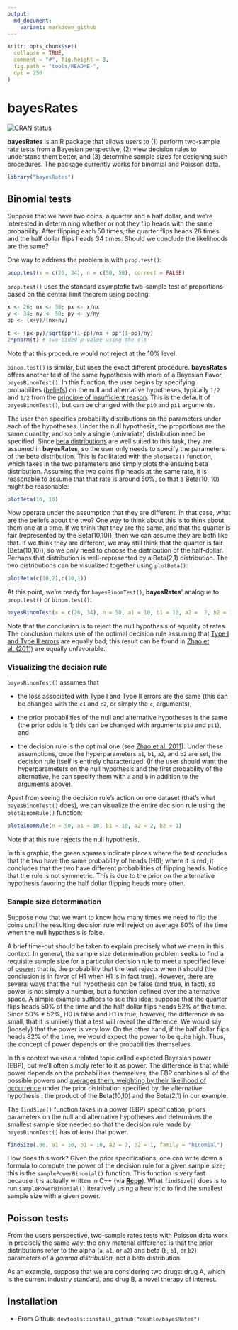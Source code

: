```yaml
---
output:
  md_document:
    variant: markdown_github
---
```


<!-- README.md is generated from README.Rmd. Please edit that file -->

```r
knitr::opts_chunk$set(
  collapse = TRUE,
  comment = "#", fig.height = 3,
  fig.path = "tools/README-",
  dpi = 250
)
```

# bayesRates

<!-- badges: start -->
[![CRAN status](https://www.r-pkg.org/badges/version/bayesRates)](https://cran.r-project.org/package=bayesRates)
<!-- badges: end -->

__bayesRates__ is an R package that allows users to (1) perform two-sample rate tests from a Bayesian perspective, (2) view decision rules to understand them better, and (3) determine sample sizes for designing such procedures.  The package currently works for binomial and Poisson data.

```r
library("bayesRates")
```

## Binomial tests

Suppose that we have two coins, a quarter and a half dollar, and we're interested in determining whether or not they flip heads with the same probability.  After flipping each 50 times, the quarter flips heads 26 times and the half dollar flips heads 34 times.  Should we conclude the likelihoods are the same?

One way to address the problem is with `prop.test()`:

```r
prop.test(x = c(26, 34), n = c(50, 50), correct = FALSE)
```

`prop.test()` uses the standard asymptotic two-sample test of proportions based on the central limit theorem using pooling:
```r
x <- 26; nx <- 50; px <- x/nx
y <- 34; ny <- 50; py <- y/ny
pp <- (x+y)/(nx+ny)

t <- (px-py)/sqrt(pp*(1-pp)/nx + pp*(1-pp)/ny)
2*pnorm(t) # two-sided p-value using the clt
```
Note that this procedure would not reject at the 10% level.

`binom.test()` is similar, but uses the exact different procedure. __bayesRates__ offers another test of the same hypothesis with more of a Bayesian flavor, `bayesBinomTest()`.  In this function, the user begins by specifying probabilites ([beliefs](http://en.wikipedia.org/wiki/Bayesian_probability#Objective_and_subjective_Bayesian_probabilities)) on the null and alternative hypotheses, typically `1/2` and `1/2` from the [principle of insufficient reason](http://en.wikipedia.org/wiki/Principle_of_indifference#History_of_the_principle_of_indifference).  This is the default of `bayesBinomTest()`, but can be changed with the `pi0` and `pi1` arguments.

The user then specifies probability distributions on the parameters under each of the hypotheses.  Under the null hypothesis, the proportions are the same quantity, and so only a single (univariate) distribution need be specified.  Since [beta distributions](http://en.wikipedia.org/wiki/Beta_distribution) are well suited to this task, they are assumed in __bayesRates__, so the user only needs to specify the parameters of the beta distribution.  This is facilitated with the `plotBeta()` function, which takes in the two parameters and simply plots the ensuing beta distribution. Assuming the two coins flip heads at the same rate, it is reasonable to assume that that rate is around 50%, so that a Beta(10, 10) might be reasonable:
```r
plotBeta(10, 10)
```

Now operate under the assumption that they are different.  In that case, what are the beliefs about the two?  One way to think about this is to think about them one at a time.  If we think that they are the same, and that the quarter is fair (represented by the Beta(10,10)), then we can assume they are both like that.  If we think they are different, we may still think that the quarter is fair (Beta(10,10)), so we only need to choose the distribution of the half-dollar.  Perhaps that distribution is well-represented by a Beta(2,1) distribution.  The two distributions can be visualized together using `plotBeta()`:
```r
plotBeta(c(10,2),c(10,1))
```

At this point, we're ready for `bayesBinomTest()`, __bayesRates__' analogue to `prop.test()` or `binom.test()`:
```r
bayesBinomTest(x = c(26, 34), n = 50, a1 = 10, b1 = 10, a2 =  2, b2 = 1)
```
Note that the conclusion is to reject the null hypothesis of equality of rates.  The conclusion makes use of the optimal decision rule assuming that [Type I and Type II errors](http://en.wikipedia.org/wiki/Type_I_and_type_II_errors) are equally bad; this result can be found in [Zhao et al. (2011)](http://link.springer.com/article/10.1007/s11424-011-8250-x#page-1) are equally unfavorable.

### Visualizing the decision rule

`bayesBinomTest()` assumes that 

* the loss associated with Type I and Type II errors are the same (this can be changed with the `c1` and `c2`, or simply the `c`, arguments),

* the prior probabilities of the null and alternative hypotheses is the same (the prior odds is 1; this can be changed with arguments `pi0` and `pi1`), and 

* the decision rule is the optimal one (see [Zhao et al. 2011](http://link.springer.com/article/10.1007/s11424-011-8250-x#page-1)).
Under these assumptions, once the hyperparameters `a1`, `b1`, `a2`, and `b2` are set, the decision rule itself is entirely characterized.  (If the user should want the hyperparameters on the null hypothesis and the first probability of the alternative, he can specify them with `a` and `b` in addition to the arguments above).  

Apart from seeing the decision rule's action on one dataset (that's what `bayesBinomTest()` does), we can visualize the entire decision rule using the `plotBinomRule()` function:
```r
plotBinomRule(n = 50, a1 = 10, b1 = 10, a2 = 2, b2 = 1)
```

Note that this rule rejects the null hypothesis.

In this graphic, the green squares indicate places where the test concludes that the two have the same probability of heads (H0); where it is red, it concludes that the two have different probabilities of flipping heads.  Notice that the rule is not symmetric. This is due to the prior on the alternative hypothesis favoring the half dollar flipping heads more often.


### Sample size determination

Suppose now that we want to know how many times we need to flip the coins until the resulting decision rule will reject on average 80% of the time when the null hypothesis is false.

A brief time-out should be taken to explain precisely what we mean in this context.  In general, the sample size determination problem seeks to find a requisite sample size for a particular decision rule to meet a specified level of [power](http://en.wikipedia.org/wiki/Statistical_power); that is, the probability that the test rejects when it should (the conclusion is in favor of H1 when H1 is in fact true).  However, there are several ways that the null hypothesis can be false (and true, in fact), so power is not simply a number, but a function defined over the alternative space.  A simple example suffices to see this idea: suppose that the quarter flips heads 50% of the time and the half dollar flips heads 52% of the time.  Since 50% ≠ 52%, H0 is false and H1 is true; however, the difference is so small, that it is unlikely that a test will reveal the difference.  We would say (loosely) that the power is very low.  On the other hand, if the half dollar flips heads 82% of the time, we would expect the power to be quite high.  Thus, the concept of power depends on the probabilities themselves.

In this context we use a related topic called expected Bayesian power (EBP), but we'll often simply refer to it as power.  The difference is that while power depends on the probabilities themselves, the EBP combines all of the possible powers and [averages them, weighting by their likelihood of occurrence](http://en.wikipedia.org/wiki/Expected_value) under the prior distribution specified by the alternative hypothesis : the product of the Beta(10,10) and the Beta(2,1) in our example.

The `findSize()` function takes in a power (EBP) specification, priors parameters on the null and alternative hypotheses and determines the smallest sample size needed so that the decision rule made by `bayesBinomTest()` has _at least_ that power.
```r
findSize(.80, a1 = 10, b1 = 10, a2 = 2, b2 = 1, family = "binomial")
```

How does this work?  Given the prior specifications, one can write down a formula to compute the power of the decision rule for a given sample size; this is the `samplePowerBinomial()` function. This function is very fast because it is actually written in C++ (via [__Rcpp__](http://www.rcpp.org)).  What `findSize()` does is to run `samplePowerBinomial()` iteratively using a heuristic to find the smallest sample size with a given power.

<!-- 
iteratively using the following heuristic: start at a sample size of 1 and determine the power, if it is less than the specified level, double the sample size, if not, return 1.  Continue this process until you get a power above that which was specified, and then march back one sample at a time until you get the smallest sample size that surpasses the threshold.  (The reason that this method is used over, say, a Newton-type method is that the objective function has unpredictable discontinuities.)  A faster method uses the specification `method = "halves"`:

```r
findSize(.80, 
  a1 = 10, b1 = 10,
  a2 = 2, b2 = 1,
  family = "binomial", method = "halves"
)
```
-->



## Poisson tests

From the users perspective, two-sample rates tests with Poisson data work in precisely the same way; the only material difference is that the prior distributions refer to the alpha (`a`, `a1`, or `a2`) and beta (`b`, `b1`, or `b2`) parameters of a _gamma distribution_, not a beta distribution.

As an example, suppose that we are considering two drugs: drug A, which is the current industry standard, and drug B, a novel therapy of interest.  



## Installation

* From Github: `devtools::install_github("dkahle/bayesRates")`

<!-- * From CRAN: `install.packages("bayesRates")` -->

